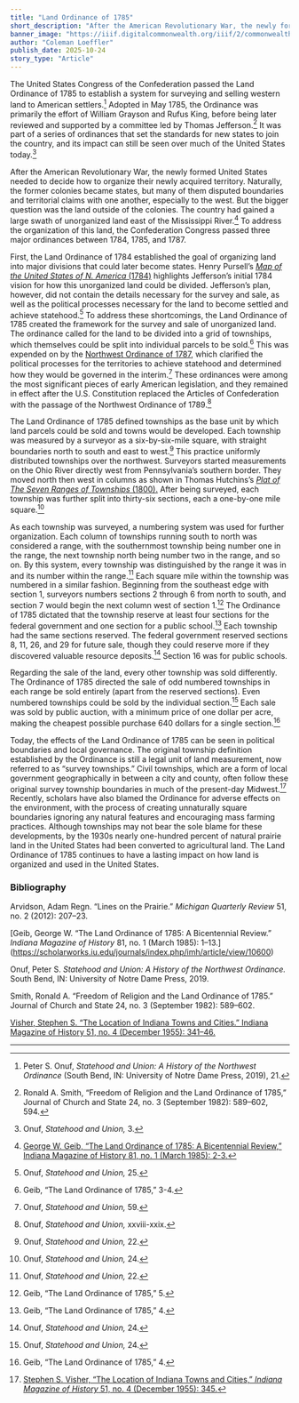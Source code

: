 ```yaml
---
title: "Land Ordinance of 1785"
short_description: "After the American Revolutionary War, the newly formed United States needed to decide how to organize their newly acquired territory. But the bigger question was the land outside of the colonies."
banner_image: "https://iiif.digitalcommonwealth.org/iiif/2/commonwealth:z603vt32b/1665,1214,1674,1251/full/0/default.jpg"
author: "Coleman Loeffler"
publish_date: 2025-10-24
story_type: "Article"
---
```



The   United States Congress of the Confederation passed the Land Ordinance of 1785 to establish a system for surveying and selling western land to American settlers.[^1]  Adopted in May 1785, the Ordinance was primarily the effort of William Grayson and Rufus King, before being later reviewed and supported by a committee led by Thomas Jefferson.[^2]  It was part of a series of ordinances that set the standards for new states to join the country, and its impact can still be seen over much of the United States today.[^3] 

After the American Revolutionary War, the newly formed United States needed to decide how to organize their newly acquired territory. Naturally, the former colonies became states, but many of them disputed boundaries and territorial claims with one another, especially to the west. But the bigger question was the land outside of the colonies. The country had gained a large swath of unorganized land east of the Mississippi River.[^4]  To address the organization of this land, the Confederation Congress passed three major ordinances between 1784, 1785, and 1787.

First, the Land Ordinance of 1784 established the goal of organizing land into major divisions that could later become states. Henry Pursell’s [*Map of the United States of N. America* (1784)](https://www.argomaps.org/maps/commonwealth:z603vt312/) highlights Jefferson’s initial 1784 vision for how this unorganized land could be divided. Jefferson’s plan, however, did not contain the details necessary for the survey and sale, as well as the political processes necessary for the land to become settled and achieve statehood.[^5]  To address these shortcomings, the Land Ordinance of 1785 created the framework for the survey and sale of unorganized land. The ordinance called for the land to be divided into a grid of townships, which themselves could be split into individual parcels to be sold.[^6]  This was expended on by the [Northwest Ordinance of 1787](https://www.argomaps.org/stories/northwest-ordinance/), which clarified the political processes for the territories to achieve statehood and determined how they would be governed in the interim.[^7]  These ordinances were among the most significant pieces of early American legislation, and they remained in effect after the U.S. Constitution replaced the Articles of Confederation with the passage of the Northwest Ordinance of 1789.[^8] 

<InlineMapViewer identifier="commonwealth__z603vt312" />

The Land Ordinance of 1785 defined townships as the base unit by which land parcels could be sold and towns would be developed. Each township was measured by a surveyor as a six-by-six-mile square, with straight boundaries north to south and east to west.[^9]  This practice uniformly distributed townships over the northwest. Surveyors started measurements on the Ohio River directly west from Pennsylvania’s southern border. They moved north then west in columns as shown in Thomas Hutchins’s [*Plat of The Seven Ranges of Townships* (1800).](https://www.argomaps.org/maps/commonwealth:3f4630054/) After being surveyed, each township was further split into thirty-six sections, each a one-by-one mile square.[^10]

<InlineMapViewer identifier="commonwealth__3f4630054" />

As each township was surveyed, a numbering system was used for further organization. Each column of townships running south to north was considered a range, with the southernmost township being number one in the range, the next township north being number two in the range, and so on. By this system, every township was distinguished by the range it was in and its number within the range.[^11]  Each square mile within the township was numbered in a similar fashion. Beginning from the southeast edge with section 1, surveyors numbers sections 2 through 6 from north to south, and section 7 would begin the next column west of section 1.[^12]  The Ordinance of 1785 dictated that the township reserve at least four sections for the federal government and one section for a public school.[^13]  Each township had the same sections reserved. The federal government reserved sections 8, 11, 26, and 29 for future sale, though they could reserve more if they discovered valuable resource deposits.[^14]  Section 16 was for public schools.

Regarding the sale of the land, every other township was sold differently. The Ordinance of 1785 directed the sale of odd numbered townships in each range be sold entirely (apart from the reserved sections). Even numbered townships could be sold by the individual section.[^15]  Each sale was sold by public auction, with a minimum price of one dollar per acre, making the cheapest possible purchase 640 dollars for a single section.[^16] 

Today, the effects of the Land Ordinance of 1785 can be seen in political boundaries and local governance. The original township definition established by the Ordinance is still a legal unit of land measurement, now referred to as “survey townships.” Civil townships, which are a form of local government geographically in between a city and county, often follow these original survey township boundaries in much of the present-day Midwest.[^17]  Recently, scholars have also blamed the Ordinance for adverse effects on the environment, with the process of creating unnaturally square boundaries ignoring any natural features and encouraging mass farming practices. Although townships may not bear the sole blame for these developments, by the 1930s nearly one-hundred percent of natural prairie land in the United States had been converted to agricultural land.  The Land Ordinance of 1785 continues to have a lasting impact on how land is organized and used in the United States.

[^1]: Peter S. Onuf, *Statehood and Union: A History of the Northwest Ordinance* (South Bend, IN: University of Notre Dame Press, 2019), 21.

[^2]: Ronald A. Smith, “Freedom of Religion and the Land Ordinance of 1785,” Journal of Church and State 24, no. 3 (September 1982): 589–602, 594.

[^3]: Onuf, *Statehood and Union,* 3.

[^4]: [George W. Geib, “The Land Ordinance of 1785: A Bicentennial Review,” Indiana Magazine of History 81, no. 1 (March 1985): 2-3.](https://scholarworks.iu.edu/journals/index.php/imh/article/view/10600)

[^5]: Onuf, *Statehood and Union,* 25.

[^6]: Geib, “The Land Ordinance of 1785,” 3-4.

[^7]: Onuf, *Statehood and Union,* 59.

[^8]: Onuf, *Statehood and Union,* xxviii-xxix.

[^9]: Onuf, *Statehood and Union,* 22.

[^10]: Onuf, *Statehood and Union,* 24.

[^11]: Onuf, *Statehood and Union,* 22.

[^12]: Geib, “The Land Ordinance of 1785,” 5.

[^13]: Geib, “The Land Ordinance of 1785,” 4.

[^14]: Onuf, *Statehood and Union,* 24.

[^15]: Onuf, *Statehood and Union,* 24.

[^16]: Geib, “The Land Ordinance of 1785,” 4.

[^17]: [Stephen S. Visher, “The Location of Indiana Towns and Cities,” *Indiana Magazine of History* 51, no. 4 (December 1955): 345.](https://scholarworks.iu.edu/journals/index.php/imh/article/view/8360)

### Bibliography 

Arvidson, Adam Regn. “Lines on the Prairie.” *Michigan Quarterly Review* 51, no. 2 (2012): 207–23.

[Geib, George W. “The Land Ordinance of 1785: A Bicentennial Review.” *Indiana Magazine of History* 81, no. 1 (March 1985): 1–13.] (https://scholarworks.iu.edu/journals/index.php/imh/article/view/10600)

Onuf, Peter S. *Statehood and Union: A History of the Northwest Ordinance.* South Bend, IN: University of Notre Dame Press, 2019.

Smith, Ronald A. “Freedom of Religion and the Land Ordinance of 1785.” Journal of Church and State 24, no. 3 (September 1982): 589–602.

[Visher, Stephen S. “The Location of Indiana Towns and Cities.” Indiana Magazine of History 51, no. 4 (December 1955): 341–46.](https://scholarworks.iu.edu/journals/index.php/imh/article/view/8360)

***
